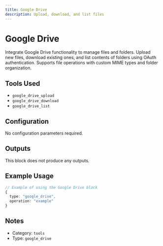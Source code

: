 ```yaml
---
title: Google Drive
description: Upload, download, and list files
---
```



# Google Drive

<BlockInfoCard 
  type="google_drive"
  color="#E0E0E0"
  category="tools"
/>



Integrate Google Drive functionality to manage files and folders. Upload new files, download existing ones, and list contents of folders using OAuth authentication. Supports file operations with custom MIME types and folder organization.

## Tools Used

- `google_drive_upload`
- `google_drive_download`
- `google_drive_list`

## Configuration

No configuration parameters required.



## Outputs

This block does not produce any outputs.

## Example Usage

```typescript
// Example of using the Google Drive block
{
  type: "google_drive",
  operation: "example"
}
```

## Notes

- Category: `tools`
- Type: `google_drive`
